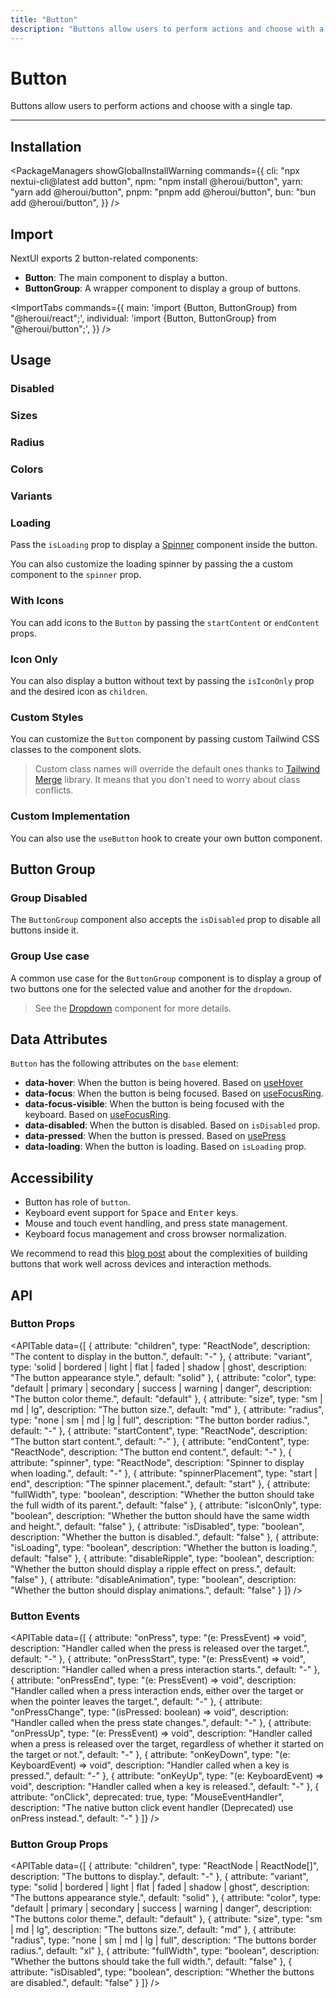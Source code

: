 ```yaml
---
title: "Button"
description: "Buttons allow users to perform actions and choose with a single tap."
---
```



# Button

Buttons allow users to perform actions and choose with a single tap.

<ComponentLinks component="button" reactAriaHook="useButton" />

---

<CarbonAd />

## Installation

<PackageManagers
  showGlobalInstallWarning
  commands={{
    cli: "npx nextui-cli@latest add button",
    npm: "npm install @heroui/button",
    yarn: "yarn add @heroui/button",
    pnpm: "pnpm add @heroui/button",
    bun: "bun add @heroui/button",
  }}
/>

## Import

NextUI exports 2 button-related components:

- **Button**: The main component to display a button.
- **ButtonGroup**: A wrapper component to display a group of buttons.

<ImportTabs
  commands={{
    main: 'import {Button, ButtonGroup} from "@heroui/react";',
    individual: 'import {Button, ButtonGroup} from "@heroui/button";',
  }}
/>

## Usage

<CodeDemo title="Usage" files={buttonContent.usage} />

### Disabled

<CodeDemo title="Disabled" files={buttonContent.disabled} />

### Sizes

<CodeDemo title="Sizes" files={buttonContent.sizes} />

### Radius

<CodeDemo title="Radius" files={buttonContent.radius} />

### Colors

<CodeDemo title="Colors" files={buttonContent.colors} />

### Variants

<CodeDemo title="Variants" files={buttonContent.variants} />

### Loading

Pass the `isLoading` prop to display a [Spinner](/docs/components/spinner) component inside the button.

<CodeDemo title="Loading" files={buttonContent.loading} />

You can also customize the loading spinner by passing the a custom component to the `spinner` prop.

<CodeDemo title="Custom Loading" files={buttonContent.loadingCustom} />

### With Icons

You can add icons to the `Button` by passing the `startContent` or `endContent` props.

<CodeDemo title="With Icons" files={buttonContent.icons} />

### Icon Only

You can also display a button without text by passing the `isIconOnly` prop and the desired icon as `children`.

<CodeDemo title="With Icons" files={buttonContent.iconOnly} />

### Custom Styles

You can customize the `Button` component by passing custom Tailwind CSS classes to the component slots.

<CodeDemo title="Custom Styles" files={buttonContent.customStyles} />

> Custom class names will override the default ones thanks to [Tailwind Merge](https://github.com/dcastil/tailwind-merge) library. It
> means that you don't need to worry about class conflicts.

### Custom Implementation

You can also use the `useButton` hook to create your own button component.

<CodeDemo
  showPreview={false}
  showOpenInCodeSandbox={false}
  title="Custom Implementation"
  files={buttonContent.customImpl}
/>

## Button Group

<CodeDemo title="Button Group" files={buttonContent.group} />

### Group Disabled

The `ButtonGroup` component also accepts the `isDisabled` prop to disable all buttons inside it.

<CodeDemo title="Group Disabled" files={buttonContent.groupDisabled} />

### Group Use case

A common use case for the `ButtonGroup` component is to display a group of two buttons one for the selected value and another for the `dropdown`.

<CodeDemo title="Group Use case" files={buttonContent.groupUseCase} />

> See the [Dropdown](/docs/components/dropdown) component for more details.

<Spacer y={4} />

## Data Attributes

`Button` has the following attributes on the `base` element:

- **data-hover**:
  When the button is being hovered. Based on [useHover](https://react-spectrum.adobe.com/react-aria/useHover.html)
- **data-focus**:
  When the button is being focused. Based on [useFocusRing](https://react-spectrum.adobe.com/react-aria/useFocusRing.html).
- **data-focus-visible**:
  When the button is being focused with the keyboard. Based on [useFocusRing](https://react-spectrum.adobe.com/react-aria/useFocusRing.html).
- **data-disabled**:
  When the button is disabled. Based on `isDisabled` prop.
- **data-pressed**:
  When the button is pressed. Based on [usePress](https://react-spectrum.adobe.com/react-aria/usePress.html)
- **data-loading**:
  When the button is loading. Based on `isLoading` prop.

<Spacer y={4} />

## Accessibility

- Button has role of `button`.
- Keyboard event support for <Kbd>Space</Kbd> and <Kbd>Enter</Kbd> keys.
- Mouse and touch event handling, and press state management.
- Keyboard focus management and cross browser normalization.

We recommend to read this [blog post](https://react-spectrum.adobe.com/blog/building-a-button-part-1.html) about the complexities of
building buttons that work well across devices and interaction methods.

<Spacer y={4} />

## API

### Button Props

<APITable
  data={[
    {
      attribute: "children",
      type: "ReactNode",
      description: "The content to display in the button.",
      default: "-"
    },
    {
      attribute: "variant",
      type: 'solid | bordered | light | flat | faded | shadow | ghost',
      description: "The button appearance style.",
      default: "solid"
    },
    {
      attribute: "color",
      type: "default | primary | secondary | success | warning | danger",
      description: "The button color theme.",
      default: "default"
    },
    {
      attribute: "size",
      type: "sm | md | lg",
      description: "The button size.",
      default: "md"
    },
    {
      attribute: "radius",
      type: "none | sm | md | lg | full",
      description: "The button border radius.",
      default: "-"
    },
    {
      attribute: "startContent",
      type: "ReactNode",
      description: "The button start content.",
      default: "-"
    },
    {
      attribute: "endContent",
      type: "ReactNode",
      description: "The button end content.",
      default: "-"
    },
    {
      attribute: "spinner",
      type: "ReactNode",
      description: "Spinner to display when loading.",
      default: "-"
    },
    {
      attribute: "spinnerPlacement",
      type: "start | end",
      description: "The spinner placement.",
      default: "start"
    },
    {
      attribute: "fullWidth",
      type: "boolean",
      description: "Whether the button should take the full width of its parent.",
      default: "false"
    },
    {
      attribute: "isIconOnly",
      type: "boolean",
      description: "Whether the button should have the same width and height.",
      default: "false"
    },
    {
      attribute: "isDisabled",
      type: "boolean",
      description: "Whether the button is disabled.",
      default: "false"
    },
    {
      attribute: "isLoading",
      type: "boolean",
      description: "Whether the button is loading.",
      default: "false"
    },
    {
      attribute: "disableRipple",
      type: "boolean",
      description: "Whether the button should display a ripple effect on press.",
      default: "false"
    },
    {
      attribute: "disableAnimation",
      type: "boolean",
      description: "Whether the button should display animations.",
      default: "false"
    }
  ]}
/>

### Button Events

<APITable
  data={[
    {
      attribute: "onPress",
      type: "(e: PressEvent) => void",
      description: "Handler called when the press is released over the target.",
      default: "-"
    },
    {
      attribute: "onPressStart",
      type: "(e: PressEvent) => void",
      description: "Handler called when a press interaction starts.",
      default: "-"
    },
    {
      attribute: "onPressEnd",
      type: "(e: PressEvent) => void",
      description: "Handler called when a press interaction ends, either over the target or when the pointer leaves the target.",
      default: "-"
    },
    {
      attribute: "onPressChange",
      type: "(isPressed: boolean) => void",
      description: "Handler called when the press state changes.",
      default: "-"
    },
    {
      attribute: "onPressUp",
      type: "(e: PressEvent) => void",
      description: "Handler called when a press is released over the target, regardless of whether it started on the target or not.",
      default: "-"
    },
    {
      attribute: "onKeyDown",
      type: "(e: KeyboardEvent) => void",
      description: "Handler called when a key is pressed.",
      default: "-"
    },
    {
      attribute: "onKeyUp",
      type: "(e: KeyboardEvent) => void",
      description: "Handler called when a key is released.",
      default: "-"
    },
    {
      attribute: "onClick",
      deprecated: true,
      type: "MouseEventHandler",
      description: "The native button click event handler (Deprecated) use onPress instead.",
      default: "-"
    }
  ]}
/>

### Button Group Props

<APITable
  data={[
    {
      attribute: "children",
      type: "ReactNode | ReactNode[]",
      description: "The buttons to display.",
      default: "-"
    },
    {
      attribute: "variant",
      type: "solid | bordered | light | flat | faded | shadow | ghost",
      description: "The buttons appearance style.",
      default: "solid"
    },
    {
      attribute: "color",
      type: "default | primary | secondary | success | warning | danger",
      description: "The buttons color theme.",
      default: "default"
    },
    {
      attribute: "size",
      type: "sm | md | lg",
      description: "The buttons size.",
      default: "md"
    },
    {
      attribute: "radius",
      type: "none | sm | md | lg | full",
      description: "The buttons border radius.",
      default: "xl"
    },
    {
      attribute: "fullWidth",
      type: "boolean",
      description: "Whether the buttons should take the full width.",
      default: "false"
    },
    {
      attribute: "isDisabled",
      type: "boolean",
      description: "Whether the buttons are disabled.",
      default: "false"
    }
  ]}
/>
